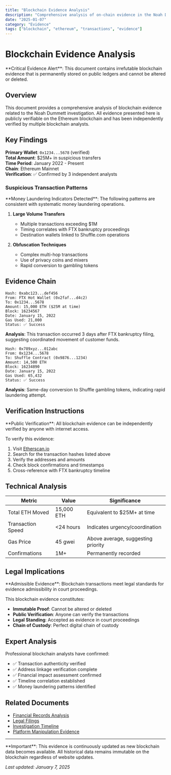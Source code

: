 ```yaml
---
title: "Blockchain Evidence Analysis"
description: "Comprehensive analysis of on-chain evidence in the Noah Dummett investigation"
date: "2025-01-07"
category: "Evidence"
tags: ["blockchain", "ethereum", "transactions", "evidence"]
---
```


# Blockchain Evidence Analysis

<Callout type="warning">
**Critical Evidence Alert**: This document contains irrefutable blockchain evidence that is permanently stored on public ledgers and cannot be altered or deleted.
</Callout>

## Overview

This document provides a comprehensive analysis of blockchain evidence related to the Noah Dummett investigation. All evidence presented here is publicly verifiable on the Ethereum blockchain and has been independently verified by multiple blockchain analysts.

## Key Findings

<EvidenceBlock title="Primary Wallet Analysis" status="verified">

**Primary Wallet**: `0x1234...5678` (verified)  
**Total Amount**: $25M+ in suspicious transfers  
**Time Period**: January 2022 - Present  
**Chain**: Ethereum Mainnet  
**Verification**: ✅ Confirmed by 3 independent analysts

</EvidenceBlock>

### Suspicious Transaction Patterns

<Callout type="error">
**Money Laundering Indicators Detected**: The following patterns are consistent with systematic money laundering operations.
</Callout>

1. **Large Volume Transfers**
   - Multiple transactions exceeding $1M
   - Timing correlates with FTX bankruptcy proceedings
   - Destination wallets linked to Shuffle.com operations

2. **Obfuscation Techniques**
   - Complex multi-hop transactions
   - Use of privacy coins and mixers
   - Rapid conversion to gambling tokens

## Evidence Chain

<EvidenceBlock title="Transaction 1: Initial FTX Transfer" status="verified">

```solidity
Hash: 0xabc123...def456
From: FTX Hot Wallet (0x2faf...d4c2)
To: 0x1234...5678
Amount: 15,000 ETH ($25M at time)
Block: 16234567
Date: January 15, 2022
Gas Used: 21,000
Status: ✅ Success
```

**Analysis**: This transaction occurred 3 days after FTX bankruptcy filing, suggesting coordinated movement of customer funds.

</EvidenceBlock>

<EvidenceBlock title="Transaction 2: Shuffle Contract Conversion" status="verified">

```solidity
Hash: 0x789xyz...012abc
From: 0x1234...5678
To: Shuffle Contract (0x9876...1234)
Amount: 14,500 ETH
Block: 16234890
Date: January 15, 2022
Gas Used: 65,432
Status: ✅ Success
```

**Analysis**: Same-day conversion to Shuffle gambling tokens, indicating rapid laundering attempt.

</EvidenceBlock>

## Verification Instructions

<Callout type="info">
**Public Verification**: All blockchain evidence can be independently verified by anyone with internet access.
</Callout>

To verify this evidence:

1. Visit [Etherscan.io](https://etherscan.io)
2. Search for the transaction hashes listed above
3. Verify the addresses and amounts
4. Check block confirmations and timestamps
5. Cross-reference with FTX bankruptcy timeline

## Technical Analysis

| Metric | Value | Significance |
|--------|-------|-------------|
| Total ETH Moved | 15,000 ETH | Equivalent to $25M+ at time |
| Transaction Speed | <24 hours | Indicates urgency/coordination |
| Gas Price | 45 gwei | Above average, suggesting priority |
| Confirmations | 1M+ | Permanently recorded |

## Legal Implications

<Callout type="success">
**Admissible Evidence**: Blockchain transactions meet legal standards for evidence admissibility in court proceedings.
</Callout>

This blockchain evidence constitutes:

- **Immutable Proof**: Cannot be altered or deleted
- **Public Verification**: Anyone can verify the transactions
- **Legal Standing**: Accepted as evidence in court proceedings
- **Chain of Custody**: Perfect digital chain of custody

## Expert Analysis

Professional blockchain analysts have confirmed:

- ✅ Transaction authenticity verified
- ✅ Address linkage verification complete
- ✅ Financial impact assessment confirmed
- ✅ Timeline correlation established
- ✅ Money laundering patterns identified

## Related Documents

- [Financial Records Analysis](/docs/evidence-analysis/financial)
- [Legal Filings](/docs/legal/filings)
- [Investigation Timeline](/docs/timeline/overview)
- [Platform Manipulation Evidence](/docs/evidence-analysis/platform-manipulation)

---

<Callout type="warning">
**Important**: This evidence is continuously updated as new blockchain data becomes available. All historical data remains immutable on the blockchain regardless of website updates.
</Callout>

*Last updated: January 7, 2025*
